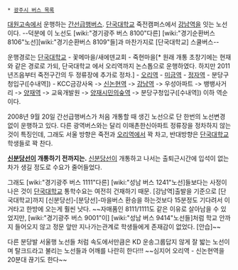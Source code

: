  * [[광주시 버스 목록]]

[[대원고속]]에서 운행하는 [[간선급행버스]]. [[단국대학교]] 죽전캠퍼스에서 [[강남역]]을 잇는 노선이다. 
--덕분에 이 노선도 [wiki:"경기광주 버스 8100"다른] [wiki:"경기순환버스 8106"노선][wiki:"경기순환버스 8109"들]과 마찬가지로 [단국대학교] 스쿨버스--

운행경로는 [[단국대학교]] - 꽃메마을/새에덴교회 - 죽현마을[* 원래 개통 초창기에는 현재와 같은 경로로 가되, 단국대학교 에서 오리역까지 논스톱으로 운행하였다. 하지만 2011년즈음부터 죽전구간의 두 정류장에 추가로 정차.] - [[오리역]] - [[미금역]] - [[정자역]] - 분당구청입구([수내역]) - KCC금강사옥 -> [[신논현역]] -> [[강남역]] -> 우성아파트 -> 뱅뱅사거리 -> [[양재역]] -> 교육개발원 -> [[양재시민의숲역]] -> 분당구청입구([수내역]) 이하 역순이다.

2008년 9월 20일 간선급행버스가 처음 개통할 때 생긴 노선으로 단 한번의 노선변경 없이 운행하고 있다. 다른 광역버스와는 달리 이매촌한신아파트 정류장을 정차하지 않는 것이 특징인데, 그래도 서울 방향은 죽전과 [[오리역]]에서 꽉 차고, 반대방향은 [[단국대학교]] 학생들로 꽉 찬다.

'''[[신분당선]]이 개통하기 전까지는.'''
[[신분당선]]이 개통하고 나서는 출퇴근시간에 입석이 없는 차가 생길 정도로 수요가 줄어들었다. 

그래도 [wiki:"경기광주 버스 1111"다른] [wiki:"성남 버스 1241"노선]들보다는 사정이 나은 것이 [[단국대학교]] 통학수요는 여전히 건재하기 때문. [강남역]출발을 기준으로 [단국대학교]까지 [신분당선]-[분당선]-마을버스 환승을 하는것보다 15분정도 기다려서 이거타고 한방에 오는게 훨씬 낫다.
~~자매품인 8111/1111도 같은 이유로 살아남을 수 있었지만, [wiki:"경기광주 버스 9001"이] [wiki:"성남 버스 9414"노선들]처럼 학교 안까지 들어오지 않고 정문 앞만 지나가는관계로 학생들에게 존재감이 없었다. [안습]~~

다른 분당발 서울행 노선들 처럼 속도에서만큼은 KD 운송그룹답지 않게 잘 밟는 노선이며 탈크드라고 불리는 노선들과 어깨를 나란히 한다!!! ~~심지어 오리역 - 신논현역을 20분대 끊기도 한다~~
